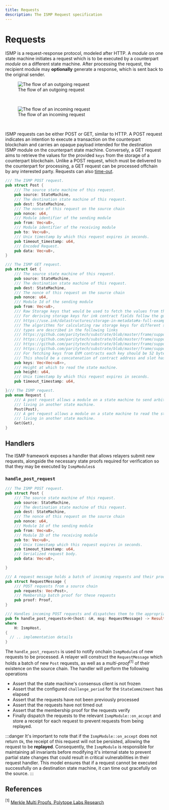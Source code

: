 ```yaml
---
title: Requests
description: The ISMP Request specification
---
```


<link
  href="https://cdn.jsdelivr.net/npm/katex@0.16.8/dist/katex.min.css"
  rel="stylesheet"
/>

# Requests

ISMP is a request-response protocol, modeled after HTTP. A _module_ on one state machine initiates a request which is to be executed by a counterpart _module_ on a different state machine. After processing the request, the recipient module may **optionally** generate a response, which is sent back to the original sender.

<figure>
  <img src="/request.commitment.svg" alt="The flow of an outgoing request" />
  <figcaption>The flow of an outgoing request</figcaption>
</figure>
<br />
<figure>
  <img src="/incoming.request.svg" alt="The flow of an incoming request" />
  <figcaption>The flow of an incoming request</figcaption>
</figure>
<br />

ISMP requests can be either POST or GET, similar to HTTP. A POST request indicates an intention to execute a transaction on the counterpart blockchain and carries an opaque payload intended for the destination ISMP module on the counterpart state machine. Conversely, a GET request aims to retrieve the values for the provided `keys` from the storage of a counterpart blockchain. Unlike a POST request, which must be delivered to the counterpart for processing, a GET request can be processed offchain by any interested party. Requests can also [time-out](/protocol/ismp/timeouts).

```rust
/// The ISMP POST request.
pub struct Post {
    /// The source state machine of this request.
    pub source: StateMachine,
    /// The destination state machine of this request.
    pub dest: StateMachine,
    /// The nonce of this request on the source chain
    pub nonce: u64,
    /// Module identifier of the sending module
    pub from: Vec<u8>,
    /// Module identifier of the receiving module
    pub to: Vec<u8>,
    /// Unix timestamp by which this request expires in seconds.
    pub timeout_timestamp: u64,
    /// Encoded Request.
    pub data: Vec<u8>,
}

/// The ISMP GET request.
pub struct Get {
    /// The source state machine of this request.
    pub source: StateMachine,
    /// The destination state machine of this request.
    pub dest: StateMachine,
    /// The nonce of this request on the source chain
    pub nonce: u64,
    /// Module Id of the sending module
    pub from: Vec<u8>,
    /// Raw Storage keys that would be used to fetch the values from the counterparty
    /// For deriving storage keys for ink contract fields follow the guide in the link below
    /// https://use.ink/datastructures/storage-in-metadata#a-full-example
    /// The algorithms for calculating raw storage keys for different substrate pallet storage
    /// types are described in the following links
    /// https://github.com/paritytech/substrate/blob/master/frame/support/src/storage/types/map.rs#L34-L42
    /// https://github.com/paritytech/substrate/blob/master/frame/support/src/storage/types/double_map.rs#L34-L44
    /// https://github.com/paritytech/substrate/blob/master/frame/support/src/storage/types/nmap.rs#L39-L48
    /// https://github.com/paritytech/substrate/blob/master/frame/support/src/storage/types/value.rs#L37
    /// For fetching keys from EVM contracts each key should be 52 bytes
    /// This should be a concatenation of contract address and slot hash
    pub keys: Vec<Vec<u8>>,
    /// Height at which to read the state machine.
    pub height: u64,
    /// Unix timestamp by which this request expires in seconds.
    pub timeout_timestamp: u64,

}/// The ISMP request.
pub enum Request {
    /// A post request allows a module on a state machine to send arbitrary bytes to another module
    /// living in another state machine.
    Post(Post),
    /// A get request allows a module on a state machine to read the storage of another module
    /// living in another state machine.
    Get(Get),
}

```

## Handlers

The ISMP framework exposes a handler that allows relayers submit new requests, alongside the necessary state proofs required for verification so that they may be executed by `IsmpModules`s

### `handle_post_request`

```rust
/// The ISMP POST request.
pub struct Post {
    /// The source state machine of this request.
    pub source: StateMachine,
    /// The destination state machine of this request.
    pub dest: StateMachine,
    /// The nonce of this request on the source chain
    pub nonce: u64,
    /// Module Id of the sending module
    pub from: Vec<u8>,
    /// Module ID of the receiving module
    pub to: Vec<u8>,
    /// Unix timestamp which this request expires in seconds.
    pub timeout_timestamp: u64,
    /// Serialized request body.
    pub data: Vec<u8>,

}

/// A request message holds a batch of incoming requests and their proofs.
pub struct RequestMessage {
    /// POST requests from a source chain
    pub requests: Vec<Post>,
    /// Membership batch proof for these requests
    pub proof: Proof,
}

/// Handles incoming POST requests and dispatches them to the appropriate modules
pub fn handle_post_requests<H>(host: &H, msg: RequestMessage) -> Result<(), Error>
where
    H: IsmpHost,
{
  // .. implementation details
}
```

The `handle_post_requests` is used to notify onchain `IsmpModule`s of new requests to be processed. A relayer will construct the `RequestMessage` which holds a batch of new `Post` requests, as well as a _multi-proof_$^{[1]}$ of their existence on the source chain. The handler will perform the following operations

- Assert that the state machine's consensus client is not frozen
- Assert that the configured `challenge_period` for the `StateCommitment` has elapsed
- Assert that the requests have not been previously processed
- Assert that the requests have not timed out
- Assert that the membership proof for the requests verify
- Finally dispatch the requests to the relevant `IsmpModule::on_accept` and store a receipt for each request to prevent requests from being replayed.

:::danger
It's important to note that if the `IsmpModule::on_accept` does not return `Ok`, the receipt of this request will not be persisted, allowing the request to be **replayed**. Consequently, the `IsmpModule` is responsible for maintaining all invariants before modifying it's internal state to prevent partial state changes that could result in critical vulnerabilities in their request handler. This model ensures that if a request cannot be executed successfully on a destination state machine, it can time out gracefully on the source.
:::

## References

$^{[1]}$ [Merkle Multi Proofs, Polytope Labs Research](https://research.polytope.technology/merkle-multi-proofs)
